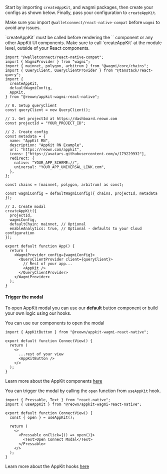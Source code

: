Start by importing `createAppKit`, and wagmi packages, then create your configs as shown below.
Finally, pass your configuration to `createAppKit`.

<Note>

Make sure you import `@walletconnect/react-native-compat` before `wagmi` to avoid any issues.

</Note>

<Note>
`createAppKit` must be called before rendering the `<AppKit />` component or any other AppKit UI components. Make sure to call `createAppKit` at the module level, outside of your React components.
</Note>

```tsx
import "@walletconnect/react-native-compat";
import { WagmiProvider } from "wagmi";
import { mainnet, polygon, arbitrum } from "@wagmi/core/chains";
import { QueryClient, QueryClientProvider } from "@tanstack/react-query";
import {
  createAppKit,
  defaultWagmiConfig,
  AppKit,
} from "@reown/appkit-wagmi-react-native";

// 0. Setup queryClient
const queryClient = new QueryClient();

// 1. Get projectId at https://dashboard.reown.com
const projectId = "YOUR_PROJECT_ID";

// 2. Create config
const metadata = {
  name: "AppKit RN",
  description: "AppKit RN Example",
  url: "https://reown.com/appkit",
  icons: ["https://avatars.githubusercontent.com/u/179229932"],
  redirect: {
    native: "YOUR_APP_SCHEME://",
    universal: "YOUR_APP_UNIVERSAL_LINK.com",
  },
};

const chains = [mainnet, polygon, arbitrum] as const;

const wagmiConfig = defaultWagmiConfig({ chains, projectId, metadata });

// 3. Create modal
createAppKit({
  projectId,
  wagmiConfig,
  defaultChain: mainnet, // Optional
  enableAnalytics: true, // Optional - defaults to your Cloud configuration
});

export default function App() {
  return (
    <WagmiProvider config={wagmiConfig}>
      <QueryClientProvider client={queryClient}>
        // Rest of your app...
        <AppKit />
      </QueryClientProvider>
    </WagmiProvider>
  );
}
```

#### Trigger the modal

To open AppKit modal you can use our **default** button component or build your own logic using our hooks.

<Tabs>
<Tab title="Components">
You can use our components to open the modal

```tsx
import { AppKitButton } from "@reown/appkit-wagmi-react-native";

export default function ConnectView() {
  return (
    <>
      ...rest of your view
      <AppKitButton />
    </>
  );
}
```

Learn more about the AppKit components [here](../../core/components)

</Tab>
<Tab title="Hooks">

You can trigger the modal by calling the `open` function from `useAppKit` hook.

```tsx
import { Pressable, Text } from "react-native";
import { useAppKit } from "@reown/appkit-wagmi-react-native";

export default function ConnectView() {
  const { open } = useAppKit();

  return (
    <>
      <Pressable onClick={() => open()}>
        <Text>Open Connect Modal</Text>
      </Pressable>
    </>
  );
}
```

Learn more about the AppKit hooks [here](../../core/hooks)

</Tab>
</Tabs>
